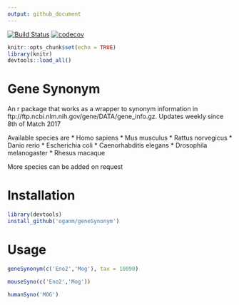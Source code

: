 ```yaml
---
output: github_document
---
```

[![Build Status](https://travis-ci.org/oganm/geneSynonym.svg?branch=master)](https://travis-ci.org/oganm/geneSynonym) [![codecov](https://codecov.io/gh/oganm/geneSynonym/branch/master/graph/badge.svg)](https://codecov.io/gh/oganm/geneSynonym)

```r
knitr::opts_chunk$set(echo = TRUE)
library(knitr)
devtools::load_all()
```
# Gene Synonym
An r package that works as a wrapper to synonym information in ftp://ftp.ncbi.nlm.nih.gov/gene/DATA/gene_info.gz. Updates weekly since 8th of Match 2017

Available species are
* Homo sapiens
* Mus musculus
* Rattus norvegicus
* Danio rerio
* Escherichia coli
* Caenorhabditis elegans
* Drosophila melanogaster
* Rhesus macaque

More species can be added on request

Installation
============
```r
library(devtools)
install_github('oganm/geneSynonym')
```

Usage
===========
```r
geneSynonym(c('Eno2','Mog'), tax = 10090)

mouseSyno(c('Eno2','Mog'))

humanSyno('MOG')
```
